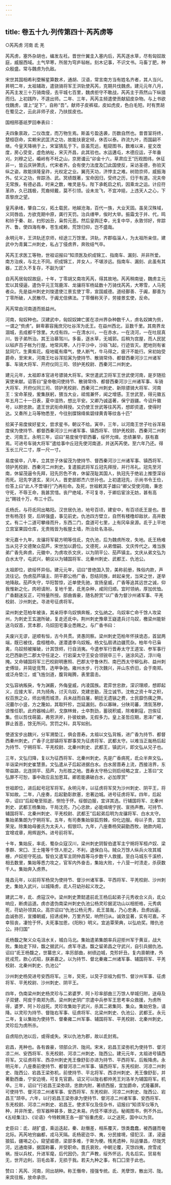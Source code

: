 ```yaml
---
---
---
```

title: 卷五十九·列传第四十·芮芮虏等
---

○芮芮虏  河南  氐  羌

芮芮虏，塞外杂胡也，编发左衽。晋世什翼圭入塞内后，芮芮逐水草，尽有匈奴故庭，威服西域。土气早寒，所居为穹庐毡帐。刻木记事，不识文书。马畜丁肥，种众殷盛。常与魏虏为仇敌。

宋世其国相希利垔解星算数术，通胡、汉语，常言南方当有姓名齐者，其人当兴。昇明二年，太祖辅政，遣骁骑将军王洪轨使芮芮，克期共伐魏虏。建元元年八月，芮芮主发三十万骑南侵，去平城七百里，魏虏拒守不敢战，芮芮主于燕然山下纵猎而归。上初践阼，不遑出师。二年、三年，芮芮主频遣使贡献貂皮杂物。与上书欲伐魏虏，谓上“足下”，自称“吾”。献师子皮裤褶，皮如虎皮，色白毛短。时有贾胡在蜀见之，云此非师子皮，乃扶拔皮也。

国相邢基祇罗回奉表曰：

夫四象禀政，二仪改度，而万物生焉。斯盖亏盈迭袭，历数自然也。昔晋室将终，楚桓窃命，实赖宋武匡济之功，故能扶衰定倾，休否以泰。祚流九叶，而国嗣不继。今皇天降祸于上，宋室猜乱于下。臣虽荒远，粗窥图书，数难以来，星文改度，房心受变，虚危纳祉，宋灭齐昌，此其验也。水运遘屯，木德应运，子年垂刈，刘穆之记，崏岭有不衽之山，京房谶云“卯金十六，草肃应王”历观图纬，休征非一，皆云庆钟萧氏，代宋者齐。会有使力法度及囗此国使反，采访圣德，弥验天纵之姿。故能挟隆皇祚，光权定之业。翼亮天功，济悖主之难。树勋京师，威振海外。仗义之功，侔踪汤、武。冥绩既著，宝命因归，受终之历，归于有道。况夫帝无常族，有德必昌，时来之数，唯灵是与。陛下承乾启之机，因乘龙之运。计应符革祚，久已践极，荒裔倾戴，莫不引领。设未龙飞，不宜冲挹，上违天人之心，下乖黎庶之望。

皇芮承绪，肇自二仪，拓土载民，地越沧海，百代一族，大业天固。虽吴汉殊域，义同唇齿，方欲克期中原，龚行天罚。治兵缮甲，俟时大举。振霜戈于并、代，鸣和铃于秦、赵，扫殄凶丑，枭剪元恶。然后皇舆迁幸，光复中华，永敦邻好，侔踪齐、鲁。使四海有奉，苍生咸赖，荒馀归仰，岂不盛哉。

永明元年，王洪轨还京师，经途三万馀里。洪轨，齐郡临淄人，为太祖所亲信，建武中为青冀二州刺史，私占丁侵虏界，奔败结气卒。

芮芮王求医工等物，世祖诏报曰“知须医及织成锦工、指南车、漏刻、并非所爱。南方治疾，与北土不同。织成锦工，并女人，不堪涉远。指南车、漏刻、此虽有其器，工匠久不复存，不副为误”

自芮芮居匈奴故庭，十年，丁零胡又南攻芮芮，得其故地。芮芮稍南徙，魏虏主元宏以其侵逼，遣伪平元王驾鹿浑、龙骧将军杨延数十万骑伐芮芮，大寒雪，人马死者众。先是益州刺史刘悛遣使江景玄使丁零，宣国威德。道经鄯善、于阗，鄯善为丁零所破，人民散尽。于阗尤信佛法。丁零僭称天子，劳接景玄使，反命。

芮芮常由河南道而抵益州。

河南，匈奴种也。汉建武中，匈奴奴婢亡匿在凉州界杂种数千人，虏名奴婢为赀，一谓之“赀虏”。鲜卑慕容廆庶兄吐谷浑为氐王。在益州西北，亘数千里。其南界龙涸城，去成都千馀里。大戍有四，一在清水川，一在赤水，一在浇河，一在吐屈真川，皆子弟所治。其王治慕驾川。多畜，逐水草，无城郭。后稍为宫屋，而人民犹以毡庐百子帐为行屋。地常风寒，人行平沙中，沙砾飞起，行迹皆灭。肥地则有雀鼠同穴，生黄紫花。瘦地辄有瘴气，使人断气，牛马得之，疲汗不能行。宋初始受爵命，至宋末，河南王吐谷浑拾寅为使持节、散骑常侍、都督西秦河沙三州诸军事、车骑大将军、开府仪同三司、领护羌校尉、西秦河二州刺史。

建元元年，太祖即本官进号骠骑大将军。宋世遣武卫将军王世武使河南，是岁随拾寅使来献。诏答曰“皇帝敬问使持节、散骑常侍、都督西秦河沙三州诸军事、车骑大将军、开府仪同三司、领护羌校尉、西秦河二州刺史、新除骠骑大将军、河南王：宝命革授，爰集朕躬，猥当大业，祗惕兼怀，闻之增感。王世武至，得元徽五年五月二十一日表，夏中湿热，想比平安。又卿乃诚遥著，保宁遐疆。今诏升徽号，以酧忠款。遣王世武衔命拜授。又仍使王世武等往芮芮，想即资遣，使得时达。又奏所上马等物悉至，今往别牒锦绛紫碧绿黄青等纹各十匹”

拾寅子易度侯好星文，尝求星书，朝议不给。寅卒，三年，以河南王世子吐谷浑易度侯为使持节、都督西秦河沙三州诸军事、镇西将军、领护羌校尉、西秦河二州刺史、河南王。永明三年，诏曰“易度侯守职西蕃，绥怀允缉，忠绩兼举，朕有嘉焉。可进号车骑大将军”遣给事中丘冠先使河南道，并送芮芮使。至六年乃还。得玉长三尺二寸，厚一尺一寸。

易度侯卒，八年，立其世子休留茂为使持节、督西秦河沙三州诸军事、镇西将军、领护羌校尉、西秦河二州刺史。复遣振武将军丘冠先拜授，并行吊礼。冠先至河南，休留茂逼令先拜，冠先厉色不肯，休留茂耻其国人，执冠先于绝岩上推堕深谷而死。冠先字道玄，吴兴人，晋吏部郎杰六世孙也。上初遣冠先，示尚书令王俭，俭答上曰“此人不啻堪行”乃再衔命。及死，世祖敕其子雄曰“卿父受使河南，秉忠守死，不辱王命，我甚赏惜。丧尸绝域，不可复寻，于卿后宦涂无妨，甚有高比”赐钱十万，布三十匹。

氐杨氏，与苻氐同出略阳。汉世居仇池，地号百顷，建安中，有百顷氐王是也。晋世有杨茂犭窔，后转强盛，事见前史。仇池四方壁立，自然有楼橹却敌状，高并数丈。有二十二道可攀缘而升，东西二门，盘道可七里，上有冈阜泉源。氐于上平地立宫室果园仓库，无贵贱皆为板屋土墙，所治处名洛谷。

宋元嘉十九年，龙骧将军裴方明等伐氐，克仇池，后为魏虏所攻，失地。氐王杨难当从兄子文德聚众茄芦，宋世加以爵位。文德死，从弟僧嗣、文庆传代之。难当族弟广香先奔虏，元徽中，为虏攻杀文庆，以为阴平公、茄芦镇主。文庆从弟文弘为白水太守，屯武兴，朝议以为辅国将军、北秦州刺史、武都王、仇池公。

太祖即位，欲绥怀异俗。建元元年，诏曰“昔绝国入贽，美称前册，殊俗内款，声流往记。伪虏茄芦镇主、阴平郡公杨广香，怨结同族，衅起亲党，当宋之世，遂举地降敌。茄芦失守，华阳暂惊，近单使先驰，宣扬皇威，广香等追其远世之诚，仰我惟新之化，肉袒请附，复地千里，氐羌杂种，咸同归顺。宜时领纳，厚加优恤。广香翻迷反正，可特量所授。部曲酋豪，随名酧赏”以广香为督沙州诸军事、平羌校尉、沙州刺史。寻进号征虏将军。

梁州刺史范柏年被诛，其亲将李乌奴惧奔叛，文弘纳之。乌奴率亡命千馀人攻梁州，为刺史王玄邈所破，复走还氐中。荆州刺史豫章王嶷遣兵讨乌奴，檄梁州能斩送乌奴首，赏本郡，乌奴田宅事业悉赐之。与广香书曰：

夫废兴无谬，逆顺有恒，古今共贯。贤愚同察。梁州刺史范柏年怀挟诡态，首鼠两端，既已被伐，盘桓稽命。遂潜遣李乌奴叛。杨文弘扇诱边疆荒杂。柏年今已枭禽，乌奴频被摧破，计其馀烬，行自消夷。今遣参军行晋寿太守王道宝、参军事行北巴西新巴二郡太守任湜之、行宕渠太守王安会领锐卒三千，遄涂风迈，浮川电掩。又命辅国将军三巴校尉明惠照、巴郡太守鲁休烈、南巴西太守柳弘称、益州刺史傅琰，并简徒竞骛，选甲争驰。雍州水步，行次魏兴，并山东侨旧，会于南郑。或泛舟垫江，或飞旌剑道，腹背飚腾，表里震击。

文弘容纳叛戾，专为渊薮，外侮皇威，内凌国族。君弈世忠款，深识理顺，想即起义，应接大军，共为掎角，讨灭乌奴，克建忠勤，茂立诚节。沈攸之资十年之积，权百旅之众，师出境而城溃，兵未战而自屠，朝廷无遗镞之费，士民靡伤痍之弊。况蕞尔小竖，方之篾如，其取歼殄，岂延漏刻。忝以寡昧，分陕司蕃，清氛荡秽，谅惟任职。此府器械山积，戈旗林耸，士卒剽劲，蓄锐积威，除难剿寇，岂俟征集。但以剪伐萌菌，弗劳洪斧，扑彼蚊蚋，无假多力。皇上圣哲应期，恩泽广被，罪止首恶，馀无所问。赏罚之科，具写如别。

使道宝步出魏兴，分军溯垫江，俱会晋寿。太祖以文弘背叛，进广香为持节、都督西秦州刺史。广香子北部镇将军郡事炅为征虏将军、武都太守。以难当正胤杨后起为持节、宁朔将军、平羌校尉、北秦州刺史、武都王，镇武兴，即文弘从兄子也。

三年，文弘归降，复以为征西将军、北秦州刺史。先是广香病死，氐众半奔文弘，半诣梁州刺史崔慧景。文弘遣从子后起进据白水。白水居晋寿上流，西接涪界，东带益路，北连阴平、茄芦，为形胜之地。晋寿太守杨公则启经略之宜，上答曰“文弘罪不可恕，事中政应且加恩耳。卿若能袭破白水，必加厚赏”

世祖即位，进后起号冠军将军。永明元年，以征虏将军炅为沙州刺史、阴平王，将军如故。二年，八座奏，后起勤彰款塞，忠著边城。进号征虏将军。四年，后起卒，诏曰“后起奄至殒逝，恻怆于怀。绥御边服，宜详其选。行辅国将军、北秦州刺史、武都王杨集始，干局沈亮，乃心忠款，必能缉境宁民、宣扬声教。可持节、辅国将军、北秦州刺史、平羌校尉、武都王”后起弟后明为龙骧将军、白水太守。集始弟集朗为宁朔将军。五年，有司奏集始驱狐剪棘，仰化边服。母以子贵，宜加荣宠。除集始母姜氏为太夫人，假银印。九年，八座奏杨炅嗣勤西牧，驰款内昭，宜增戎章，用辉遐外。进号前将军。

十年，集始反，率氐、蜀杂众寇汉川，梁州刺史阴智伯遣军主宁朔将军桓卢奴、梁季群、宋囗、王士隆等千馀人拒之，不利，退保白马。贼众万馀人纵兵火攻其城栅，卢奴拒守死战。智伯又遣军主阴仲昌等马步数千人救援。至白马城东千溪桥，相去数里，集始等悉力攻之，官军内外奋击，集始大败，十八营一时溃走，杀获数千人。集始奔入虏界。

隆昌元年，以前将军杨炅为使持节、督沙州诸军事、平西将军、平羌校尉、沙州刺史。集始入武兴，以城降虏，氐人苻幼孙起义攻之。

建武二年，氐、虏寇汉中。梁州刺史萧懿遣前氐王杨后起弟子元秀收合义兵，氐众响应，断虏运道。虏亦遣伪南梁州刺史仇池公杨灵珍据泥功山以相拒格，元秀病死，苻幼孙领其众。高宗诏曰“仇池公杨元秀，氐王苗胤，乃心忠勇，丑虏凶逼，血诚弥厉，宣播朝威，招诱戎种，万里齐契，响然归从。诚效显著，实有可嘉。不幸殒丧，凄怆于怀。夫死事加恩，《阳秋》明义。宜追覃荣典，以弘劝奖。赠仇池公。持归国”

氐杨馥之聚义众屯沮水关，城白马北。集始遣弟集朗率兵迎拒州军于黄亘，战大败。集始走下辩，馥之据武兴。虏军寻退。馥之留弟昌之守武兴，自引兵据仇池。诏曰“氐王杨馥之，世纂忠义，率厉部曲，树绩边城，克殄奸丑。复内禀朝律，外抚戎荒，款心式昭，朕甚嘉之。以为持节、督北秦雍二州诸军事、辅国将军、平羌校尉、北秦州刺史、仇池公”

沙州刺史杨炅进号安西将军。三年，炅死，以炅子崇祖为假节、督沙州军事、征虏将军、平羌校尉、沙州刺史、阴平王。

四年，伪南梁州刺史杨灵珍与二弟婆罗、阿卜珍率部曲三万馀人举城归附，送母及子双健、阿皮于南郑为质。梁州刺史阴广宗遣中兵参军王思考率众救援，为虏所得，婆罗、阿卜珍战死。灵珍攻集始于武兴，杀其二弟集同、集众。集始穷急，请降。以灵珍为持节、督陇右军事、征虏将军、北梁州刺史、仇池公、武都王。永元二年，复以集始为使持节、督秦雍二州军事、辅国将军、平羌校尉、北秦州刺史。灵珍后为虏所杀。

自虏陷仇池以后，或得或失。宋以仇池为郡，故以氐封焉。

宕昌，羌种也。各有酋豪，领部众汧、陇间。宋末，宕昌王梁弥机为使持节、督河凉二州、安西将军、东羌校尉、河凉二州刺史、陇西公。建元元年，太祖进号镇西将军。又征虏将军、西凉州刺史羌王像舒彭亦进为持节、平西将军。后叛降虏。永明元年，八座奏前使持节、都督河凉二州军事、镇西将军，东羌校尉、河凉二州刺史、陇西公、宕昌王梁弥机，前使持节、平北将军、西凉州刺史、羌王像舒彭，并著勤西垂，宁安边境，可复先官爵。诏又可以陇右都帅羌王刘洛羊为辅国将军。机卒。三年，诏曰“行宕昌王梁弥颉，忠款内附，著绩西服，宜加爵命，式隆蕃屏。可使持节、督河凉二州诸军事、安西将军、东羌校尉、河凉二州刺史、陇西公、宕昌王”颉卒。六年，以行宕昌王梁弥承为使持节、督河凉二州诸军事、安西将军、东羌校尉、河凉二州刺史、宕昌王。使求军仪及伎杂书，诏报曰“知须军仪等九种，并非所爱。但军器种甚多，致之未易。内伎不堪涉远。秘阁图书，例不外出。《五经集注》、《论语》今特敕赐王各一部”俗重虎皮，以之送死，国中以为货。

史臣曰：氐、胡犷盛，乘运迭起，秦、赵僭差，相系覆灭，馀类蠢蠢，被西疆而奄北际。芮芮地穷幽都，戎马天隔。氐杨密迩华、夷，分民接境，侵犯汉、漾，浸逼狼狐，疆埸之心，窥望威德，梁部多难，于斯为梗。残羌遗种，际运肇昌，尽陇凭河，远通南驿，据国称蕃，并受职命。晋氏衰败，中朝沦覆，灭馀四夷，庶雪戎祸，授以兵杖，升进军麾，后代因仍，贪广声教，绥外怀远，先名后实。贸易有无，世开边利，羽毛齿革，无损于我。若夫九种之事，有囗囗至于此也。

赞曰：芮芮、河南，同出胡种。称王僭帝，擅强专统。氐、羌孽馀，散出河、陇。来宾往叛，放命承宗。

